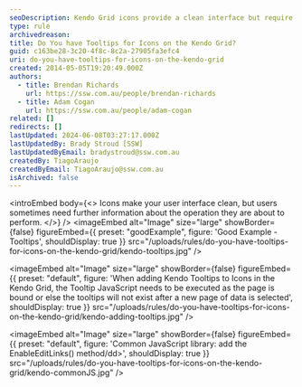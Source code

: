 ```yaml
---
seoDescription: Kendo Grid icons provide a clean interface but require tooltips for user guidance and understanding of operations.
type: rule
archivedreason:
title: Do You have Tooltips for Icons on the Kendo Grid?
guid: c163be28-3c20-4f8c-8c2a-27905fa3efc4
uri: do-you-have-tooltips-for-icons-on-the-kendo-grid
created: 2014-05-05T19:20:49.000Z
authors:
  - title: Brendan Richards
    url: https://ssw.com.au/people/brendan-richards
  - title: Adam Cogan
    url: https://ssw.com.au/people/adam-cogan
related: []
redirects: []
lastUpdated: 2024-06-08T03:27:17.000Z
lastUpdatedBy: Brady Stroud [SSW]
lastUpdatedByEmail: bradystroud@ssw.com.au
createdBy: TiagoAraujo
createdByEmail: TiagoAraujo@ssw.com.au
isArchived: false
---
```


<introEmbed
  body={<>
Icons make your user interface clean, but users sometimes need further information about the operation they are about to perform.
  </>}
/>
<imageEmbed
  alt="Image"
  size="large"
  showBorder={false}
  figureEmbed={{
    preset: "goodExample",
    figure: 'Good Example - Tooltips',
    shouldDisplay: true
  }}
  src="/uploads/rules/do-you-have-tooltips-for-icons-on-the-kendo-grid/kendo-tooltips.jpg"
/>


<imageEmbed
  alt="Image"
  size="large"
  showBorder={false}
  figureEmbed={{
    preset: "default",
    figure: 'When adding Kendo Tooltips to Icons in the Kendo Grid, the Tooltip JavaScript needs to be executed as the page is bound or else the tooltips will not exist after a new page of data is selected',
    shouldDisplay: true
  }}
  src="/uploads/rules/do-you-have-tooltips-for-icons-on-the-kendo-grid/kendo-adding-tooltips.jpg"
/>


<imageEmbed
  alt="Image"
  size="large"
  showBorder={false}
  figureEmbed={{
    preset: "default",
    figure: 'Common JavaScript library: add the EnableEditLinks() method/dd>',
    shouldDisplay: true
  }}
  src="/uploads/rules/do-you-have-tooltips-for-icons-on-the-kendo-grid/kendo-commonJS.jpg"
/>
